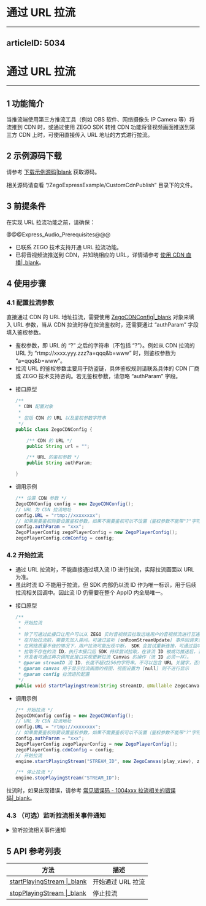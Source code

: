 # 通过 URL 拉流
---
articleID: 5034
---
# 通过 URL 拉流

---

## 1 功能简介

当推流端使用第三方推流工具（例如 OBS 软件、网络摄像头 IP Camera 等）将流推到 CDN 时，或通过使用 ZEGO SDK 转推 CDN 功能将音视频画面推送到第三方 CDN 上时，可使用直接传入 URL 地址的方式进行拉流。

## 2 示例源码下载

请参考 [下载示例源码\|blank](#3125) 获取源码。

相关源码请查看 “/ZegoExpressExample/CustomCdnPublish” 目录下的文件。

## 3 前提条件

在实现 URL 拉流功能之前，请确保：

@@@Express_Audio_Prerequisites@@@
- 已联系 ZEGO 技术支持开通 URL 拉流功能。   
- 已将音视频流推送到 CDN，并知晓相应的 URL，详情请参考 [使用 CDN 直播\|_blank](!ExpressVideoSDK-Publisher_Player_Advanced/RelayToCDN)。


## 4 使用步骤

### 4.1 配置拉流参数

直接通过 CDN 的 URL 地址拉流，需要使用 [ZegoCDNConfig\|_blank](/zh/api?doc=Express_Video_SDK_API~Java~class~im-zego-zegoexpress-entity-zego-cdn-config) 对象来填入 URL 参数，当从 CDN 拉流时存在拉流鉴权时，还需要通过 “authParam” 字段填入鉴权参数。  

<div class = 'mk-hint'>

- 鉴权参数，即 URL 的 “?” 之后的字符串（不包括 “?”）。例如从 CDN 拉流的 URL 为 “rtmp://xxxx.yyy.zzz?a=qqq&b=www” 时，则鉴权参数为 “a=qqq&b=www”。  
- 拉流 URL 的鉴权参数主要用于防盗链，具体鉴权规则请联系具体的 CDN 厂商或 ZEGO 技术支持咨询。若无鉴权参数，请忽略 “authParam” 字段。
</div>


- 接口原型

    ```java
    /**
     * CDN 配置对象
     *
     * 包括 CDN 的 URL 以及鉴权参数字符串
     */
    public class ZegoCDNConfig {

        /** CDN 的 URL */
        public String url = "";

        /** URL 的鉴权参数 */
        public String authParam;

    }
    ```

- 调用示例

    ```java
    /** 设置 CDN 参数 */
    ZegoCDNConfig config = new ZegoCDNConfig();
    // URL 为 CDN 拉流地址
    config.URL = "rtmp://xxxxxxxx";
    // 如果需要鉴权则要设置鉴权参数，如果不需要鉴权可以不设置（鉴权参数不能带"?"字符）
    config.authParam = "xxx";
    ZegoPlayerConfig zegoPlayerConfig = new ZegoPlayerConfig();
    zegoPlayerConfig.cdnConfig = config;
    ```

### 4.2 开始拉流

<div class= 'mk-warning'>

- 通过 URL 拉流时，不能直接通过填入流 ID 进行拉流，实际拉流画面以 URL 为准。
- 虽此时流 ID 不能用于拉流，但 SDK 内部仍以流 ID 作为唯一标识，用于后续拉流相关回调中。因此流 ID 仍需要在整个 AppID 内全局唯一。
</div>


- 接口原型

    ```java
    /**
     * 开始拉流
     *
     * 除了可通过此接口让用户可以从 ZEGO 实时音视频云拉取远端用户的音视频流进行互通外，还可以通过此接口让用户可以从第三方 URL 拉取远端用户的音视频流。
     * 在开始拉流前，需要先加入房间，可通过监听 [onRoomStreamUpdate] 事件回调来获取该房间内 streamID 的新增。
     * 在网络质量不佳的情况下，用户拉流可能出现中断， SDK 会尝试重新连接，可通过监听 [onPlayerStateUpdate] 事件来获知当前拉流状态以及错误信息。
     * 拉取不存在的流 ID，执行本接口后 SDK 持续尝试拉取，在该流 ID 被成功推送后，音视频流可以真正被拉取到。
     * 开发者可通过再次调用此接口实现更新拉流 Canvas 的操作（流 ID 必须一样）。
     * @param streamID 流 ID，长度不超过256的字符串。不可以包含 URL 关键字，否则推拉流失败。仅支持数字、英文字符和 "-"、"_"。
     * @param canvas 用于显示拉流画面的视图，视图设置为 [null] 则不进行显示
     * @param config 拉流进阶配置
     */
    public void startPlayingStream(String streamID, @Nullable ZegoCanvas canvas, ZegoPlayerConfig config)
    ```

- 调用示例

    ```java
    /** 开始拉流 */
    ZegoCDNConfig config = new ZegoCDNConfig();
    // URL 为 CDN 拉流地址
    config.URL = "rtmp://xxxxxxxx";
    // 如果需要鉴权则要设置鉴权参数，如果不需要鉴权可以不设置（鉴权参数不能带"?"字符）
    config.authParam = "xxx";
    ZegoPlayerConfig zegoPlayerConfig = new ZegoPlayerConfig();
    zegoPlayerConfig.cdnConfig = config;
    // 开始拉流
    engine.startPlayingStream("STREAM_ID", new ZegoCanvas(play_view), zegoPlayerConfig);

    /** 停止拉流 */
    engine.stopPlayingStream("STREAM_ID");
    ```

拉流时，如果出现错误，请参考 [常见错误码 - 1004xxx 拉流相关的错误码\|_blank](4378#5)。


### 4.3 （可选）监听拉流相关事件通知

<details class="zg-primary">
    <summary>监听拉流相关事件通知</summary>

可以通过 [onPlayerStateUpdate\|_blank](/zh/api?doc=Express_Video_SDK_API~Java~class~im-zego-zegoexpress-callback-i-zego-event-handler#on-player-state-update) 来监听从 CDN 拉流的结果。

<div class = 'mk-warning'>

如果不是使用 ZEGO SDK 进行推流，而是使用第三方推流工具直接进行推流、但是使用 ZEGO SDK 进行拉流，这种场景下推流方没有使用 ZEGO SDK 加入房间，拉流方默认收不到 [onRoomStreamUpdate\|_blank](/zh/api?doc=Express_Video_SDK_API~Java~class~im-zego-zegoexpress-callback-i-zego-event-handler#on-room-stream-update) 的回调，可以使用 [后台流增加\|_blank](#1333) 与 [后台流删除\|_blank](#1331) 的功能，让拉流端可以收到 [onRoomStreamUpdate \|_blank](/zh/api?doc=Express_Video_SDK_API~Java~class~im-zego-zegoexpress-callback-i-zego-event-handler#on-room-stream-update) 的回调。
</div>


- 接口原型

    ```java
    /**
     * 拉流状态变更回调
     *
     * 在拉流成功后，可以通过该回调接口获取拉流状态变更的通知。
     * 开发者可根据 state 参数是否在 [正在请求拉流状态] 来大体判断用户的拉流网络情况。
     * @param streamID 流 ID
     * @param state 拉流状态
     * @param errorCode 拉流状态变更对应的错误码。请参考常见错误码文档 [https://doc-zh.zego.im/zh/4378.html]
     * @param extendedData 扩展信息
     */
    public void onPlayerStateUpdate(String streamID, ZegoPlayerState state, int errorCode, JSONObject extendedData){

    }
    ```

- 调用示例

    ```java
    engine.setEventHandler(new IZegoEventHandler(){

        // 重写的其他回调
        ...

        @Override
        public void onPlayerStateUpdate(String streamID, ZegoPlayerState state, int errorCode, JSONObject extendedData) {
            /** 调用拉流接口成功后，当拉流器状态发生变更，如出现网络中断导致推流异常等情况，SDK在重试拉流的同时，会通过该回调通知 */
            // 1. 当收到该回调通知且 state 为 PLAYING 时，表示拉流成功
            // 2. 当收到该回调通知且 state 为 PLAY_REQUESTING 时，表示可能是正在拉流或者由于网络中断等原因导致 SDK 正在重试拉流
            // 3. 当收到该回调通知且 state 为 NO_PLAY 时，表示拉流停止
            // 4. 通过URL拉流时，回调参数中的stream_id即为调用拉流API时的流ID，用于唯一标识当次拉流事件。
        }

        // 重写的其他回调
        ...

    });
    ```
</details>


## 5 API 参考列表

| 方法 | 描述 |
|-------|--------|
| [startPlayingStream \|_blank](/zh/api?doc=Express_Video_SDK_API~Java~class~im-zego-zegoexpress-zego-express-engine#start-playing-stream) | 开始通过 URL 拉流 |
| [stopPlayingStream \|_blank](/zh/api?doc=Express_Video_SDK_API~Java~class~im-zego-zegoexpress-zego-express-engine#stop-playing-stream) | 停止拉流 |
